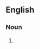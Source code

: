 ==English==

===Noun===
{{head|en|noun form|head=[[spotted]] [[dolphin]]s}}

# {{plural of|spotted dolphin|lang=en}}
